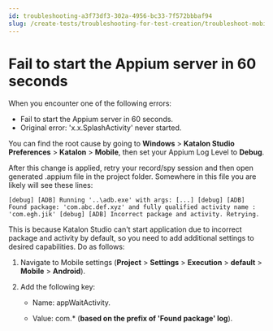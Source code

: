 ```yaml
---
id: troubleshooting-a3f73df3-302a-4956-bc33-7f572bbbaf94
slug: /create-tests/troubleshooting-for-test-creation/troubleshoot-mobile-automated-testing/fail-to-start-the-appium-server-in-60-seconds
---
```


# Fail to start the Appium server in 60 seconds

When you encounter one of the following errors:

-   Fail to start the Appium server in 60 seconds.
-   Original error: 'x.x.SplashActivity' never started.

You can find the root cause by going to **Windows** &gt; **Katalon Studio Preferences** &gt; **Katalon** &gt; **Mobile**, then set your Appium Log Level to **Debug**.

After this change is applied, retry your record/spy session and then open generated .appium file in the project folder. Somewhere in this file you are likely will see these lines:

```
[debug] [ADB] Running '..\adb.exe' with args: [...] [debug] [ADB] Found package: 'com.abc.def.xyz' and fully qualified activity name : 'com.egh.jik' [debug] [ADB] Incorrect package and activity. Retrying.
```

This is because Katalon Studio can't start application due to incorrect package and activity by default, so you need to add additional settings to desired capabilities. Do as follows:

1.  Navigate to Mobile settings \(**Project** &gt; **Settings** &gt; **Execution** &gt; **default** &gt; **Mobile** &gt; **Android**\).

2.  Add the following key:

    -   Name: appWaitActivity.

    -   Value: com.\* \(**based on the prefix of 'Found package' log**\).